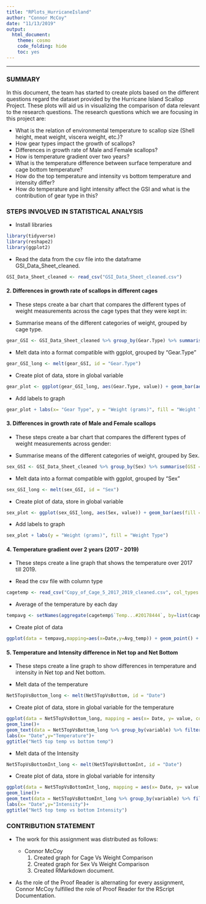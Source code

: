 ```yaml
---
title: "RPlots_HurricaneIsland"
author: "Connor McCoy"
date: "11/13/2019"
output: 
  html_document:
    theme: cosmo
    code_folding: hide
    toc: yes
---
```

*** 
### SUMMARY

In this document, the team has started to create plots based on the different questions regard the dataset provided by the Hurricane Island Scallop Project. These plots will aid us in visualizing the comparison of data relevant to the research questions. The research questions which we are focusing in this project are:

  * What is the relation of environmental temperature to scallop size (Shell height, meat weight, viscera weight, etc.)?
  * How gear types impact the growth of scallops?
  * Differences in growth rate of Male and Female scallops?
  * How is temperature gradient over two years?
  * What is the temperature difference between surface temperature and cage bottom temperature?
  * How do the top temperature and intensity vs bottom temperature and intensity differ?
  * How do temperature and light intensity affect the GSI and what is the contribution of gear type in this?


### STEPS INVOLVED IN STATISTICAL ANALYSIS

  * Install libraries
```r
library(tidyverse)
library(reshape2)
library(ggplot2)
```

  * Read the data from the csv file into the dataframe GSI_Data_Sheet_cleaned.
```r
GSI_Data_Sheet_cleaned <- read_csv("GSI_Data_Sheet_cleaned.csv")
```

#### 2. Differences in growth rate of scallops in different cages
  * These steps create a bar chart that compares the different types of weight measurements across the cage types that they were kept in:

  * Summarise means of the different categories of weight, grouped by cage type.
```r
gear_GSI <- GSI_Data_Sheet_cleaned %>% group_by(Gear.Type) %>% summarise(GSI = mean(GSI), Viscera = mean(Total.Viscera.Weight.), Meat = mean(Meat.Weight.), Gonad = mean(Gonad.Weight.), Shell = mean(Shell.Weight., na.rm = TRUE))
```

  * Melt data into a format compatible with ggplot, grouped by "Gear.Type"
```r
gear_GSI_long <- melt(gear_GSI, id = "Gear.Type")
```

  * Create plot of data, store in global variable
```r
gear_plot <- ggplot(gear_GSI_long, aes(Gear.Type, value)) + geom_bar(aes(fill = variable), position = "dodge", stat = "identity")
```

  * Add labels to graph
```r
gear_plot + labs(x= "Gear Type", y = "Weight (grams)", fill = "Weight Type")
```
  

#### 3. Differences in growth rate of Male and Female scallops
  * These steps create a bar chart that compares the different types of weight measurements across gender:
  
  * Summarise means of the different categories of weight, grouped by Sex.
```r
sex_GSI <- GSI_Data_Sheet_cleaned %>% group_by(Sex) %>% summarise(GSI = mean(GSI), Viscera = mean(Total.Viscera.Weight.), Meat = mean(Meat.Weight.), Gonad = mean(Gonad.Weight.), Shell = mean(Shell.Weight., na.rm = TRUE))
```

  * Melt data into a format compatible with ggplot, grouped by "Sex"
```r
sex_GSI_long <- melt(sex_GSI, id = "Sex")
```

  * Create plot of data, store in global variable
```r
sex_plot <- ggplot(sex_GSI_long, aes(Sex, value)) + geom_bar(aes(fill = variable), position = "dodge", stat = "identity")
```

  * Add labels to graph
```r
sex_plot + labs(y = "Weight (grams)", fill = "Weight Type")
```

#### 4. Temperature gradient over 2 years (2017 - 2019)
  * These steps create a line graph that shows the temperature over 2017 till 2019.

  * Read the csv file with column type
```r
cagetemp <- read_csv("Copy_of_Cage_5_2017_2019_cleaned.csv", col_types = cols(Date.Time = col_datetime(format = "%Y-%m-%d %H:%M:%S")))
```

  * Average of the temperature by each day
```r
tempavg <- setNames(aggregate(cagetemp$`Temp...#20178444`, by=list(cagetemp$Date.Time), mean), c("Date", "Avg_temp"))
```

  * Create plot of data
```r
ggplot(data = tempavg,mapping=aes(x=Date,y=Avg_temp)) + geom_point() + geom_smooth()
```

#### 5. Temperature and Intensity difference in Net top and Net Bottom
  * These steps create a line graph to show differences in temperature and intensity in Net top and Net bottom.
  
  * Melt data of the temperature
```r
Net5TopVsBottom_long <- melt(Net5TopVsBottom, id = "Date")
```

  * Create plot of data, store in global variable for the temperature
```r
ggplot(data = Net5TopVsBottom_long, mapping = aes(x= Date, y= value, color = variable))+
geom_line()+
geom_text(data = Net5TopVsBottom_long %>% group_by(variable) %>% filter(value== max(value)), aes(label= variable, x= Date,y= value,size = 3, hjust = 0))+
labs(x= "Date",y="Temperature")+
ggtitle("Net5 top temp vs bottom temp")
```

 * Melt data of the Intensity
```r
Net5TopVsBottomInt_long <- melt(Net5TopVsBottomInt, id = "Date")
```

  * Create plot of data, store in global variable for intensity
```r
ggplot(data = Net5TopVsBottomInt_long, mapping = aes(x= Date, y= value, color = variable))+
geom_line()+
geom_text(data = Net5TopVsBottomInt_long %>% group_by(variable) %>% filter(value== max(value)), aes(label= variable, x= Date,y= value,size = 3, hjust = 0))+
labs(x= "Date",y="Intensity")+
ggtitle("Net5 top temp vs bottom Intensity")
```


### CONTRIBUTION STATEMENT
* The work for this assignment was distributed as follows:

  * Connor McCoy
    1. Created graph for Cage Vs Weight Comparison
    2. Created graph for Sex Vs Weight Comparison
    3. Created RMarkdown document.

* As the role of the Proof Reader is alternating for every assignment, Connor McCoy fulfilled the role of Proof Reader for the RScript Documentation.

